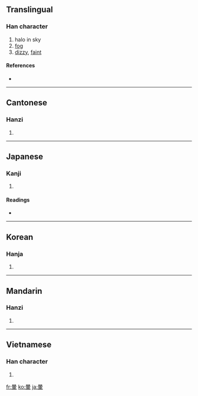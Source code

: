 {{also|晕}}
==Translingual==

===Han character===
{{Han char|rn=72|rad=日|as=09|sn=13|four=6050<sub>6</sub>|canj=日月十十 (ABJJ), X日月十十 (XABJJ)}}

# halo in sky
# [[fog]]
# [[dizzy]], [[faint]]

====References====
* {{Han ref|kx=0497.370|dkj=14037|dj=0865.280|hdz=21527.010|uh=6688|ud=26248|bh=B777|bd=46967}}

----

==Cantonese==

===Hanzi===
{{yue-hanzi|jyut=|y=wan4|sim=晕}}

# {{defn|Cantonese|sort=日09}}

----

==Japanese==

===Kanji===
{{ja-kanji|grade=|rs=日09}}

# {{defn|Japanese}}

====Readings====
* {{ja-readings|on=[[うん]] (un)|kun=[[かさ]] (kasa), [[ぼかし]] (bokashi), [[めまい]] (memai)}}

----

==Korean==

===Hanja===
{{ko-hanja|hangeul=[[훈]], [[운]]|eumhun=|rv=hun, un|mr=hun, un|y=hwun, wun}}

# {{defn|Korean|sort=日09}}

----

==Mandarin==

===Hanzi===
{{cmn-hanzi|sim=晕|pin=[[yūn]] ([[yun1]]), [[yùn]] ([[yun4]])|wg=yün<sup>1</sup>, yün<sup>4</sup>}}

# {{defn|Mandarin|sort=日09}}

----

==Vietnamese==

===Han character===
{{vi-hantu|[[vựng]], [[vừng]], [[quầng]], [[vầng]]|rs=日09}}

# {{defn|Vietnamese|sort=日09}}

[[fr:暈]]
[[ko:暈]]
[[ja:暈]]